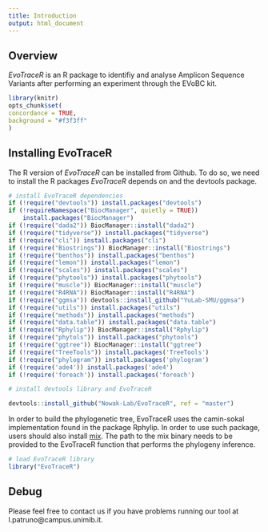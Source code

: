 ---
title: Introduction
output: html_document
---

## Overview

*EvoTraceR* is an R package to identifiy and analyse Amplicon Sequence Variants after performing an experiment through the EVoBC kit. 

```{r include=FALSE}
library(knitr)
opts_chunk$set(
concordance = TRUE,
background = "#f3f3ff"
)
```

## Installing EvoTraceR

The R version of *EvoTraceR* can be installed from Github. To do so, we need to install the R packages *EvoTraceR* depends on and the devtools package. 


```{r eval=FALSE}
# install EvoTraceR dependencies
if (!require("devtools")) install.packages("devtools")
if (!requireNamespace("BiocManager", quietly = TRUE))
    install.packages("BiocManager")
if (!require("dada2")) BiocManager::install("dada2")
if (!require("tidyverse")) install.packages("tidyverse")
if (!require("cli")) install.packages("cli")
if (!require("Biostrings")) BiocManager::install("Biostrings")
if (!require("benthos")) install.packages("benthos")
if (!require("lemon")) install.packages("lemon")
if (!require("scales")) install.packages("scales")
if (!require("phytools")) install.packages("phytools")
if (!require("muscle")) BiocManager::install("muscle")
if (!require("R4RNA")) BiocManager::install("R4RNA")
if (!require("ggmsa")) devtools::install_github("YuLab-SMU/ggmsa")
if (!require("utils")) install.packages("utils")
if (!require("methods")) install.packages("methods")
if (!require("data.table")) install.packages("data.table")
if (!require("Rphylip")) BiocManager::install("Rphylip")
if (!require("phytols")) install.packages("phytools")
if (!require("ggtree")) BiocManager::install("ggtree")
if (!require("TreeTools")) install.packages('TreeTools')
if (!require("phylogram")) install.packages('phylogram')
if (!require('ade4')) install.packages('ade4')
if (!require('foreach')) install.packages('foreach')

# install devtools library and EvoTraceR

devtools::install_github("Nowak-Lab/EvoTraceR", ref = "master")
```

In order to build the phylogenetic tree, EvoTraceR uses the camin-sokal implementation found in the package Rphylip. In order to use such package, users should also install [mix](https://evolution.genetics.washington.edu/phylip.html).
The path to the mix binary needs to be provided to the EvoTraceR function that performs the phylogeny inference.

```{r eval=FALSE}
# load EvoTraceR library
library("EvoTraceR")
```

## Debug

Please feel free to contact us if you have problems running our tool at l.patruno@campus.unimib.it. 
